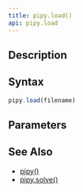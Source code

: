 ```yaml
---
title: pipy.load()
api: pipy.load
---
```


## Description

<Summary/>

## Syntax

``` js
pipy.load(filename)
```

## Parameters

<Parameters/>

## See Also

* [pipy()](/reference/api/pipy)
* [pipy.solve()](/reference/api/pipy/solve)
